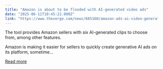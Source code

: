 ```yaml
---
title: "Amazon is about to be flooded with AI-generated video ads"
date: "2025-06-11T10:45:22.000Z"
link: "https://www.theverge.com/news/685160/amazon-ads-ai-video-generator-us-launch-availability"
---
```


The tool provides Amazon sellers with six AI-generated clips to choose from, among other features.

Amazon is making it easier for sellers to quickly create generative AI ads on its platform, sometime...

[Read more](https://www.theverge.com/news/685160/amazon-ads-ai-video-generator-us-launch-availability)
